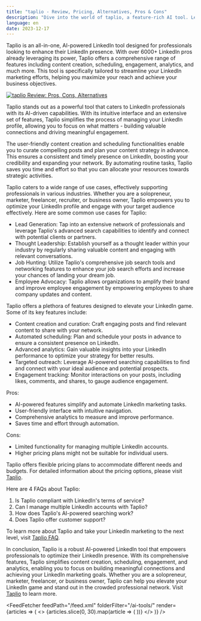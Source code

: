 ```yaml
---
title: "taplio - Review, Pricing, Alternatives, Pros & Cons"
description: "Dive into the world of taplio, a feature-rich AI tool. Learn about its features, pricing, and how it's making an impact. Don't miss out!"
language: en
date: 2023-12-17
---
```

        
Taplio is an all-in-one, AI-powered LinkedIn tool designed for professionals looking to enhance their LinkedIn presence. With over 6000+ LinkedIn pros already leveraging its power, Taplio offers a comprehensive range of features including content creation, scheduling, engagement, analytics, and much more. This tool is specifically tailored to streamline your LinkedIn marketing efforts, helping you maximize your reach and achieve your business objectives.


<BlogHeader />


[![taplio Review: Pros, Cons, Alternatives](/ai-tools/taplio.png)](https://taplio.com/)



Taplio stands out as a powerful tool that caters to LinkedIn professionals with its AI-driven capabilities. With its intuitive interface and an extensive set of features, Taplio simplifies the process of managing your LinkedIn profile, allowing you to focus on what matters - building valuable connections and driving meaningful engagement.

The user-friendly content creation and scheduling functionalities enable you to curate compelling posts and plan your content strategy in advance. This ensures a consistent and timely presence on LinkedIn, boosting your credibility and expanding your network. By automating routine tasks, Taplio saves you time and effort so that you can allocate your resources towards strategic activities.

Taplio caters to a wide range of use cases, effectively supporting professionals in various industries. Whether you are a solopreneur, marketer, freelancer, recruiter, or business owner, Taplio empowers you to optimize your LinkedIn profile and engage with your target audience effectively. Here are some common use cases for Taplio:

- Lead Generation: Tap into an extensive network of professionals and leverage Taplio's advanced search capabilities to identify and connect with potential clients or partners.
- Thought Leadership: Establish yourself as a thought leader within your industry by regularly sharing valuable content and engaging with relevant conversations.
- Job Hunting: Utilize Taplio's comprehensive job search tools and networking features to enhance your job search efforts and increase your chances of landing your dream job.
- Employee Advocacy: Taplio allows organizations to amplify their brand and improve employee engagement by empowering employees to share company updates and content.

Taplio offers a plethora of features designed to elevate your LinkedIn game. Some of its key features include:

- Content creation and curation: Craft engaging posts and find relevant content to share with your network.
- Automated scheduling: Plan and schedule your posts in advance to ensure a consistent presence on LinkedIn.
- Advanced analytics: Gain valuable insights into your LinkedIn performance to optimize your strategy for better results.
- Targeted outreach: Leverage AI-powered searching capabilities to find and connect with your ideal audience and potential prospects.
- Engagement tracking: Monitor interactions on your posts, including likes, comments, and shares, to gauge audience engagement.

Pros:
- AI-powered features simplify and automate LinkedIn marketing tasks.
- User-friendly interface with intuitive navigation.
- Comprehensive analytics to measure and improve performance.
- Saves time and effort through automation.

Cons:
- Limited functionality for managing multiple LinkedIn accounts.
- Higher pricing plans might not be suitable for individual users.

Taplio offers flexible pricing plans to accommodate different needs and budgets. For detailed information about the pricing options, please visit [Taplio](https://taplio.com/pricing).

Here are 4 FAQs about Taplio:

1. Is Taplio compliant with LinkedIn's terms of service?
2. Can I manage multiple LinkedIn accounts with Taplio?
3. How does Taplio's AI-powered searching work?
4. Does Taplio offer customer support?

To learn more about Taplio and take your LinkedIn marketing to the next level, visit [Taplio FAQ](https://taplio.com/faq).

In conclusion, Taplio is a robust AI-powered LinkedIn tool that empowers professionals to optimize their LinkedIn presence. With its comprehensive features, Taplio simplifies content creation, scheduling, engagement, and analytics, enabling you to focus on building meaningful connections and achieving your LinkedIn marketing goals. Whether you are a solopreneur, marketer, freelancer, or business owner, Taplio can help you elevate your LinkedIn game and stand out in the crowded professional network. Visit [Taplio](https://taplio.com/) to learn more.


<AdComponent />


<FeedFetcher feedPath="/feed.xml" folderFilter="/ai-tools/" render={articles => (
    <>
        <Cards>
            {articles.slice(0, 30).map(article => (
                <Card key={article.link} title={article.title} href={article.link} />
            ))}
        </Cards>
    </>
)} />

